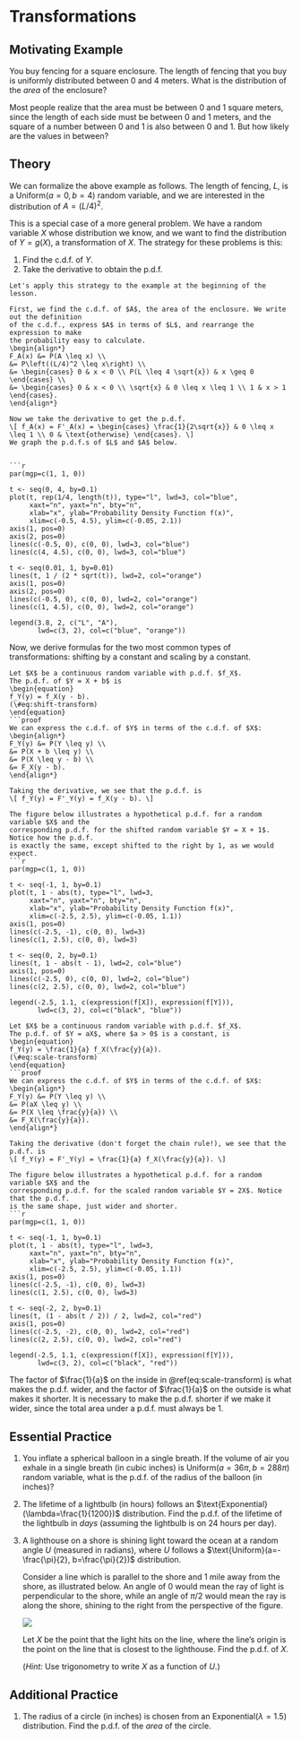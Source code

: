 # Transformations {#transformations}

## Motivating Example {-}

You buy fencing for a square enclosure. The length of fencing that you buy is uniformly distributed between 
0 and 4 meters. What is the distribution of the *area* of the enclosure?

Most people realize that the area must be between 0 and 1 square meters, 
since the length of each side must be between 0 and 1 meters, and 
the square of a number between 0 and 1 is also between 0 and 1. But how likely 
are the values in between?

## Theory {-}

We can formalize the above example as follows. The length of fencing, $L$, is a 
$\text{Uniform}(a=0, b=4)$ random variable, and we are interested in the 
distribution of $A = (L/4)^2$.

This is a special case of a more general problem. We have a random variable $X$ 
whose distribution we know, and we want to find the distribution of $Y = g(X)$, 
a transformation of $X$. The strategy for these problems is this:

1. Find the c.d.f. of $Y$. 
2. Take the derivative to obtain the p.d.f.

```example
Let's apply this strategy to the example at the beginning of the lesson.

First, we find the c.d.f. of $A$, the area of the enclosure. We write out the definition 
of the c.d.f., express $A$ in terms of $L$, and rearrange the expression to make 
the probability easy to calculate.
\begin{align*}
F_A(x) &= P(A \leq x) \\
&= P\left((L/4)^2 \leq x\right) \\
&= \begin{cases} 0 & x < 0 \\ P(L \leq 4 \sqrt{x}) & x \geq 0 \end{cases} \\
&= \begin{cases} 0 & x < 0 \\ \sqrt{x} & 0 \leq x \leq 1 \\ 1 & x > 1 \end{cases}.
\end{align*}

Now we take the derivative to get the p.d.f.
\[ f_A(x) = F'_A(x) = \begin{cases} \frac{1}{2\sqrt{x}} & 0 \leq x \leq 1 \\ 0 & \text{otherwise} \end{cases}. \]
We graph the p.d.f.s of $L$ and $A$ below.


```r
par(mgp=c(1, 1, 0))

t <- seq(0, 4, by=0.1)
plot(t, rep(1/4, length(t)), type="l", lwd=3, col="blue", 
     xaxt="n", yaxt="n", bty="n",
     xlab="x", ylab="Probability Density Function f(x)", 
     xlim=c(-0.5, 4.5), ylim=c(-0.05, 2.1))
axis(1, pos=0)
axis(2, pos=0)
lines(c(-0.5, 0), c(0, 0), lwd=3, col="blue")
lines(c(4, 4.5), c(0, 0), lwd=3, col="blue")

t <- seq(0.01, 1, by=0.01)
lines(t, 1 / (2 * sqrt(t)), lwd=2, col="orange")
axis(1, pos=0)
axis(2, pos=0)
lines(c(-0.5, 0), c(0, 0), lwd=2, col="orange")
lines(c(1, 4.5), c(0, 0), lwd=2, col="orange")

legend(3.8, 2, c("L", "A"),
       lwd=c(3, 2), col=c("blue", "orange"))
```

Now, we derive formulas for the two most common types of transformations: 
shifting by a constant and scaling by a constant.

```theorem
Let $X$ be a continuous random variable with p.d.f. $f_X$.
The p.d.f. of $Y = X + b$ is 
\begin{equation}
f_Y(y) = f_X(y - b). 
(\#eq:shift-transform)
\end{equation}
```proof
We can express the c.d.f. of $Y$ in terms of the c.d.f. of $X$:
\begin{align*}
F_Y(y) &= P(Y \leq y) \\
&= P(X + b \leq y) \\
&= P(X \leq y - b) \\
&= F_X(y - b).
\end{align*}

Taking the derivative, we see that the p.d.f. is 
\[ f_Y(y) = F'_Y(y) = f_X(y - b). \]

The figure below illustrates a hypothetical p.d.f. for a random variable $X$ and the 
corresponding p.d.f. for the shifted random variable $Y = X + 1$. Notice how the p.d.f. 
is exactly the same, except shifted to the right by 1, as we would expect.
```r
par(mgp=c(1, 1, 0))

t <- seq(-1, 1, by=0.1)
plot(t, 1 - abs(t), type="l", lwd=3,
     xaxt="n", yaxt="n", bty="n",
     xlab="x", ylab="Probability Density Function f(x)", 
     xlim=c(-2.5, 2.5), ylim=c(-0.05, 1.1))
axis(1, pos=0)
lines(c(-2.5, -1), c(0, 0), lwd=3)
lines(c(1, 2.5), c(0, 0), lwd=3)

t <- seq(0, 2, by=0.1)
lines(t, 1 - abs(t - 1), lwd=2, col="blue")
axis(1, pos=0)
lines(c(-2.5, 0), c(0, 0), lwd=2, col="blue")
lines(c(2, 2.5), c(0, 0), lwd=2, col="blue")

legend(-2.5, 1.1, c(expression(f[X]), expression(f[Y])),
       lwd=c(3, 2), col=c("black", "blue"))
```


```theorem
Let $X$ be a continuous random variable with p.d.f. $f_X$.
The p.d.f. of $Y = aX$, where $a > 0$ is a constant, is 
\begin{equation} 
f_Y(y) = \frac{1}{a} f_X(\frac{y}{a}).
(\#eq:scale-transform)
\end{equation}
```proof
We can express the c.d.f. of $Y$ in terms of the c.d.f. of $X$:
\begin{align*}
F_Y(y) &= P(Y \leq y) \\
&= P(aX \leq y) \\
&= P(X \leq \frac{y}{a}) \\
&= F_X(\frac{y}{a}).
\end{align*}

Taking the derivative (don't forget the chain rule!), we see that the p.d.f. is 
\[ f_Y(y) = F'_Y(y) = \frac{1}{a} f_X(\frac{y}{a}). \]

The figure below illustrates a hypothetical p.d.f. for a random variable $X$ and the 
corresponding p.d.f. for the scaled random variable $Y = 2X$. Notice that the p.d.f. 
is the same shape, just wider and shorter.
```r
par(mgp=c(1, 1, 0))

t <- seq(-1, 1, by=0.1)
plot(t, 1 - abs(t), type="l", lwd=3,
     xaxt="n", yaxt="n", bty="n",
     xlab="x", ylab="Probability Density Function f(x)", 
     xlim=c(-2.5, 2.5), ylim=c(-0.05, 1.1))
axis(1, pos=0)
lines(c(-2.5, -1), c(0, 0), lwd=3)
lines(c(1, 2.5), c(0, 0), lwd=3)

t <- seq(-2, 2, by=0.1)
lines(t, (1 - abs(t / 2)) / 2, lwd=2, col="red")
axis(1, pos=0)
lines(c(-2.5, -2), c(0, 0), lwd=2, col="red")
lines(c(2, 2.5), c(0, 0), lwd=2, col="red")

legend(-2.5, 1.1, c(expression(f[X]), expression(f[Y])),
       lwd=c(3, 2), col=c("black", "red"))
```
The factor of $\frac{1}{a}$ on the inside in 
\@ref(eq:scale-transform) is what makes the p.d.f. wider, and the factor of $\frac{1}{a}$ on the 
outside is what makes it shorter. It is necessary to make the p.d.f. shorter if we make it 
wider, since the total area under a p.d.f. must always be 1.



## Essential Practice {-}

1. You inflate a spherical balloon in a single breath. If the volume of air you exhale in a 
single breath (in cubic inches) is $\text{Uniform}(a=36\pi, b=288\pi)$ random variable, what 
is the p.d.f. of the radius of the balloon (in inches)?

2. The lifetime of a lightbulb (in hours) follows an 
$\text{Exponential}(\lambda=\frac{1}{1200})$ distribution. 
Find the p.d.f. of the lifetime of the lightbulb in _days_ 
(assuming the lightbulb is on 24 hours per day).

3. A lighthouse on a shore is shining light toward the ocean at a 
random angle $U$ (measured in radians), where $U$ follows a 
$\text{Uniform}(a=-\frac{\pi}{2}, b=\frac{\pi}{2})$ distribution.

    Consider a line which is parallel to the shore and 1 mile away from the 
shore, as illustrated below. An angle of 0 would mean the ray of 
light is perpendicular to the shore, while an angle of $\pi/2$ 
would mean the ray is along the shore, shining to the right 
from the perspective of the figure. 

    ![](https://github.com/dlsun/probability/blob/master/docs/bookdown-demo_files/figure-html/lighthouse.png?raw=true)

    Let $X$ be the point that the light hits on the line, where the 
    line's origin is the point on the line that is closest to the 
    lighthouse. Find the p.d.f. of $X$.

    (_Hint:_ Use trigonometry to write $X$ as a function of $U$.)

## Additional Practice {-}

1. The radius of a circle (in inches) is chosen from an 
$\text{Exponential}(\lambda=1.5)$ distribution. Find the 
p.d.f. of the _area_ of the circle.

